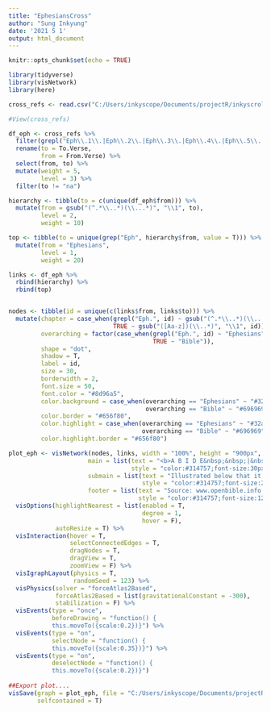 ```yaml
---
title: "EphesiansCross"
author: "Sung Inkyung"
date: '2021 5 1'
output: html_document
---
```


```r
knitr::opts_chunk$set(echo = TRUE)
```

```r
library(tidyverse)
library(visNetwork)
library(here)
```


```r
cross_refs <- read.csv("C:/Users/inkyscope/Documents/projectR/inkyscroll/data/Ephesians.csv")

#View(cross_refs)

df_eph <- cross_refs %>% 
  filter(grepl("Eph\\.1\\.|Eph\\.2\\.|Eph\\.3\\.|Eph\\.4\\.|Eph\\.5\\.|Eph\\.6\\.", From.Verse, fixed = F)) %>% 
  rename(to = To.Verse,
         from = From.Verse) %>% 
  select(from, to) %>% 
  mutate(weight = 5,
         level = 3) %>% 
  filter(to != "na")

hierarchy <- tibble(to = c(unique(df_eph$from))) %>% 
  mutate(from = gsub("(^.*\\..*)(\\...*)", "\\1", to),
         level = 2, 
         weight = 10)

top <- tibble(to = unique(grep("Eph", hierarchy$from, value = T))) %>%
  mutate(from = "Ephesians",
         level = 1, 
         weight = 20)

links <- df_eph %>% 
  rbind(hierarchy) %>% 
  rbind(top)


nodes <- tibble(id = unique(c(links$from, links$to))) %>%
  mutate(chapter = case_when(grepl("Eph.", id) ~ gsub("(^.*\\..*)(\\...*)", "\\1", id),
                             TRUE ~ gsub("([Aa-z])(\\..*)", "\\1", id)),
         overarching = factor(case_when(grepl("Eph.", id) ~ "Ephesians",
                                        TRUE ~ "Bible")),
         shape = "dot",
         shadow = T,
         label = id,
         size = 30,
         borderwidth = 2, 
         font.size = 50,
         font.color = "#8d96a5",
         color.background = case_when(overarching == "Ephesians" ~ "#32a852",
                                      overarching == "Bible" ~ "#696969"),
         color.border = "#656f80",
         color.highlight = case_when(overarching == "Ephesians" ~ "#32a852",
                                     overarching == "Bible" ~ "#696969"),
         color.highlight.border = "#656f80")

plot_eph <- visNetwork(nodes, links, width = "100%", height = "900px",
                      main = list(text = "<b>A B I D E&nbsp;&nbsp;|&nbsp;&nbsp;&nbsp;MAY 2021<b>",
                                  style = "color:#314757;font-size:30px;font-face:bold; text-align:center;"),
                      submain = list(text = "Illustrated below that it links each verse of Ephesians with other biblical books.<br>It is reflected series of sermons delivered by Pastor Cho Jung Min<br>between 2020.11.22 and 2021.3.7 for 16weeks at Basic Church in Seoul Korea.",
                                     style = "color:#314757;font-size:24px;text-align:center;"),
                      footer = list(text = "Source: www.openbible.info | Graphic: Sung Inkyung | Credit: @carathompson",
                                    style = "color:#314757;font-size:12px;text-align:center;")) %>% 
  visOptions(highlightNearest = list(enabled = T, 
                                     degree = 1, 
                                     hover = F),
             autoResize = T) %>% 
  visInteraction(hover = T, 
                 selectConnectedEdges = T, 
                 dragNodes = T, 
                 dragView = T,
                 zoomView = F) %>% 
  visIgraphLayout(physics = T, 
                  randomSeed = 123) %>% 
  visPhysics(solver = "forceAtlas2Based",
             forceAtlas2Based = list(gravitationalConstant = -300),
             stabilization = F) %>% 
  visEvents(type = "once",
            beforeDrawing = "function() {
            this.moveTo({scale:0.2})}") %>% 
  visEvents(type = "on",
            selectNode = "function() {
            this.moveTo({scale:0.35})}") %>% 
  visEvents(type = "on",
            deselectNode = "function() {
            this.moveTo({scale:0.2})}")
                                      
##Export plot....
visSave(graph = plot_eph, file = "C:/Users/inkyscope/Documents/projectR/inkyscroll/2021/W17_WordCross/EphesiansCross.html",
        selfcontained = T)
```

